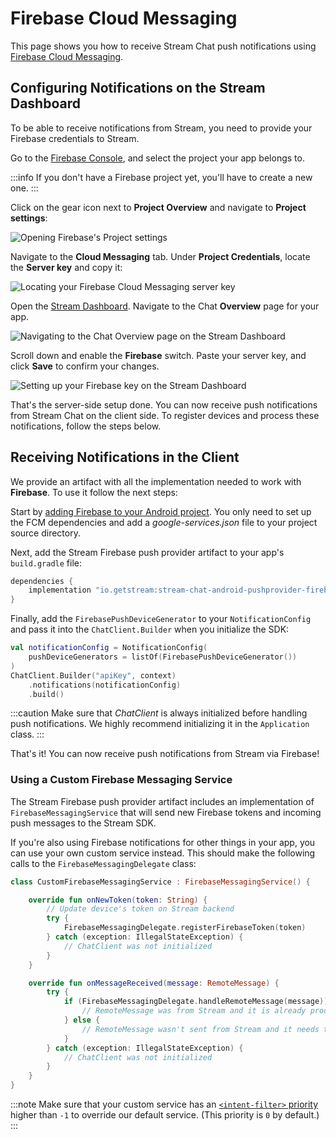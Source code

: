 # Firebase Cloud Messaging

This page shows you how to receive Stream Chat push notifications using [Firebase Cloud Messaging](https://firebase.google.com/docs/cloud-messaging).

## Configuring Notifications on the Stream Dashboard

To be able to receive notifications from Stream, you need to provide your Firebase credentials to Stream.

Go to the [Firebase Console](https://console.firebase.google.com/), and select the project your app belongs to.

:::info
If you don't have a Firebase project yet, you'll have to create a new one.
:::

Click on the gear icon next to **Project Overview** and navigate to **Project settings**:

![Opening Firebase's Project settings](../../../assets/notifications_firebase_setup_step_1.jpeg)

Navigate to the **Cloud Messaging** tab. Under **Project Credentials**, locate the **Server key** and copy it:

![Locating your Firebase Cloud Messaging server key](../../../assets/notifications_firebase_setup_step_2.png)

Open the [Stream Dashboard](https://dashboard.getstream.io/). Navigate to the Chat **Overview** page for your app.

![Navigating to the Chat Overview page on the Stream Dashboard](../../../assets/notifications_firebase_setup_step_3.png)

Scroll down and enable the **Firebase** switch. Paste your server key, and click **Save** to confirm your changes.

![Setting up your Firebase key on the Stream Dashboard](../../../assets/notifications_firebase_setup_step_4.png)

That's the server-side setup done. You can now receive push notifications from Stream Chat on the client side. To register devices and process these notifications, follow the steps below.

## Receiving Notifications in the Client

We provide an artifact with all the implementation needed to work with **Firebase**. To use it follow the next steps:

Start by [adding Firebase to your Android project](https://firebase.google.com/docs/cloud-messaging/android/client). You only need to set up the FCM dependencies and add a _google-services.json_ file to your project source directory.

Next, add the Stream Firebase push provider artifact to your app's `build.gradle` file:

```groovy
dependencies {
    implementation "io.getstream:stream-chat-android-pushprovider-firebase:$stream_version"
}
```

Finally, add the `FirebasePushDeviceGenerator` to your `NotificationConfig` and pass it into the `ChatClient.Builder` when you initialize the SDK:

```kotlin {2,5}
val notificationConfig = NotificationConfig(
    pushDeviceGenerators = listOf(FirebasePushDeviceGenerator())
)
ChatClient.Builder("apiKey", context)
    .notifications(notificationConfig)
    .build()
```

:::caution
Make sure that _ChatClient_ is always initialized before handling push notifications. We highly recommend initializing it in the `Application` class.
:::

That's it! You can now receive push notifications from Stream via Firebase!

### Using a Custom Firebase Messaging Service

The Stream Firebase push provider artifact includes an implementation of `FirebaseMessagingService` that will send new Firebase tokens and incoming push messages to the Stream SDK.

If you're also using Firebase notifications for other things in your app, you can use your own custom service instead. This should make the following calls to the `FirebaseMessagingDelegate` class:

```kotlin {6,14}
class CustomFirebaseMessagingService : FirebaseMessagingService() {

    override fun onNewToken(token: String) {
        // Update device's token on Stream backend
        try {
            FirebaseMessagingDelegate.registerFirebaseToken(token)
        } catch (exception: IllegalStateException) {
            // ChatClient was not initialized
        }
    }

    override fun onMessageReceived(message: RemoteMessage) {
        try {
            if (FirebaseMessagingDelegate.handleRemoteMessage(message)) {
                // RemoteMessage was from Stream and it is already processed
            } else {
                // RemoteMessage wasn't sent from Stream and it needs to be handled by you
            }
        } catch (exception: IllegalStateException) {
            // ChatClient was not initialized
        }
    }
}
```

:::note
Make sure that your custom service has an [`<intent-filter>` priority](https://developer.android.com/guide/topics/manifest/intent-filter-element#priority) higher than `-1` to override our default service. (This priority is `0` by default.)
:::
